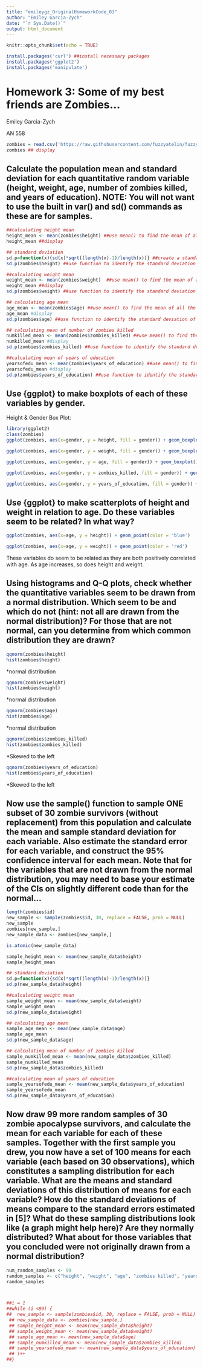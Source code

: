 ```yaml
---
title: "emileygz_OriginalHomeworkCode_03"
author: "Emiley Garcia-Zych"
date: "`r Sys.Date()`"
output: html_document
---
```


```r
knitr::opts_chunk$set(echo = TRUE)
```

```r
install.packages('curl') ##install necessary packages
install.packages('ggplot2')
install.packages('manipulate')
```

# Homework 3: Some of my best friends are Zombies...

Emiley Garcia-Zych

AN 558

```r
zombies = read.csv('https://raw.githubusercontent.com/fuzzyatelin/fuzzyatelin.github.io/master/AN588_Fall23/zombies.csv') ##load file into zombies data frame...
zombies ## display
```

## Calculate the population mean and standard deviation for each quantitative random variable (height, weight, age, number of zombies killed, and years of education). NOTE: You will not want to use the built in var() and sd() commands as these are for samples.

```r

##calculating height mean
height_mean <- mean(zombies$height) ##use mean() to find the mean of all the heights in the zombie data frame
height_mean ##display

## standard deviation
sd.p=function(x){sd(x)*sqrt((length(x)-1)/length(x))} ##create a standard deviation of population function
sd.p(zombies$height) ##use function to identify the standard deviation of population of all the heights...

##calculating weight mean
weight_mean <- mean(zombies$weight)  ##use mean() to find the mean of all the weights in the zombie data frame
weight_mean ##display
sd.p(zombies$weight) ##use function to identify the standard deviation of population of all the weights

## calculating age mean
age_mean <- mean(zombies$age) ##use mean() to find the mean of all the ages in the zombie data frame
age_mean #display
sd.p(zombies$age) ##use function to identify the standard deviation of population of all the ages

## calculating mean of number of zombies killed
numkilled_mean <- mean(zombies$zombies_killed) ##use mean() to find the mean of all the zombies killed in the zombie data frame
numkilled_mean #display
sd.p(zombies$zombies_killed) ##use function to identify the standard deviation of population of all the zombies killed

##calculating mean of years of education
yearsofedu_mean <- mean(zombies$years_of_education) ##use mean() to find the mean of all the years of education in the zombie data frame
yearsofedu_mean #display
sd.p(zombies$years_of_education) ##use function to identify the standard deviation of population of all the years of education
```

## Use {ggplot} to make boxplots of each of these variables by gender.

Height & Gender Box Plot:

```r
library(ggplot2)
class(zombies)
ggplot(zombies, aes(x=gender, y = height, fill = gender)) + geom_boxplot() + stat_summary(fun = "mean", geom = "point", shape = 8, size = 2, color = "white") ##use ggplot box plot function. Change y to each variable as you go down. 
```

```r
ggplot(zombies, aes(x=gender, y = weight, fill = gender)) + geom_boxplot() + stat_summary(fun = "mean", geom = "point", shape = 8, size = 2, color = "white")
```

```r
ggplot(zombies, aes(x=gender, y = age, fill = gender)) + geom_boxplot() + stat_summary(fun = "mean", geom = "point", shape = 8, size = 2, color = "white")
```

```r
ggplot(zombies, aes(x=gender, y = zombies_killed, fill = gender)) + geom_boxplot() + stat_summary(fun = "mean", geom = "point", shape = 8, size = 2, color = "white")
```

```r
ggplot(zombies, aes(x=gender, y = years_of_education, fill = gender)) + geom_boxplot() + stat_summary(fun = "mean", geom = "point", shape = 8, size = 2, color = "white")
```

## Use {ggplot} to make scatterplots of height and weight in relation to age. Do these variables seem to be related? In what way?

```r
ggplot(zombies, aes(x=age, y = height)) + geom_point(color = 'blue')

ggplot(zombies, aes(x=age, y = weight)) + geom_point(color = 'red')
```

These variables do seem to be related as they are both positively correlated with age. As age increases, so does height and weight.

## Using histograms and Q-Q plots, check whether the quantitative variables seem to be drawn from a normal distribution. Which seem to be and which do not (hint: not all are drawn from the normal distribution)? For those that are not normal, can you determine from which common distribution they are drawn?

```r
qqnorm(zombies$height)
hist(zombies$height)
```

\*normal distribution

```r
qqnorm(zombies$weight)
hist(zombies$weight)
```

\*normal distribution

```r
qqnorm(zombies$age)
hist(zombies$age)

```

\*normal distribution

```r
qqnorm(zombies$zombies_killed)
hist(zombies$zombies_killed)

```

\*Skewed to the left

```r
qqnorm(zombies$years_of_education)
hist(zombies$years_of_education)

```

\*Skewed to the left

## Now use the sample() function to sample ONE subset of 30 zombie survivors (without replacement) from this population and calculate the mean and sample standard deviation for each variable. Also estimate the standard error for each variable, and construct the 95% confidence interval for each mean. Note that for the variables that are not drawn from the normal distribution, you may need to base your estimate of the CIs on slightly different code than for the normal...

```r
length(zombies$id)
new_sample <- sample(zombies$id, 30, replace = FALSE, prob = NULL)
new_sample
zombies[new_sample,]
new_sample_data <- zombies[new_sample,]
```

```r
is.atomic(new_sample_data)

sample_height_mean <- mean(new_sample_data$height)
sample_height_mean

## standard deviation
sd.p=function(x){sd(x)*sqrt((length(x)-1)/length(x))}
sd.p(new_sample_data$height)

##calculating weight mean
sample_weight_mean <- mean(new_sample_data$weight)
sample_weight_mean
sd.p(new_sample_data$weight)

## calculating age mean
sample_age_mean <- mean(new_sample_data$age)
sample_age_mean
sd.p(new_sample_data$age)

## calculating mean of number of zombies killed
sample_numkilled_mean <- mean(new_sample_data$zombies_killed)
sample_numkilled_mean
sd.p(new_sample_data$zombies_killed)

##calculating mean of years of education
sample_yearsofedu_mean <- mean(new_sample_data$years_of_education)
sample_yearsofedu_mean
sd.p(new_sample_data$years_of_education)
```

## Now draw 99 more random samples of 30 zombie apocalypse survivors, and calculate the mean for each variable for each of these samples. Together with the first sample you drew, you now have a set of 100 means for each variable (each based on 30 observations), which constitutes a sampling distribution for each variable. What are the means and standard deviations of this distribution of means for each variable? How do the standard deviations of means compare to the standard errors estimated in [5]? What do these sampling distributions look like (a graph might help here)? Are they normally distributed? What about for those variables that you concluded were not originally drawn from a normal distribution?

```r
num_random_samples <- 99
random_samples <- c("height", "weight", "age", "zombies killed", "years of education")
random_samples



##i = 1
##while (i <99) {
##  new_sample <- sample(zombies$id, 30, replace = FALSE, prob = NULL)
 ## new_sample_data <- zombies[new_sample,]
 ## sample_height_mean <- mean(new_sample_data$height)
 ## sample_weight_mean <- mean(new_sample_data$weight)
 ## sample_age_mean <- mean(new_sample_data$age)
 ## sample_numkilled_mean <- mean(new_sample_data$zombies_killed)
 ## sample_yearsofedu_mean <- mean(new_sample_data$years_of_education)
 ## i++
##}

```
